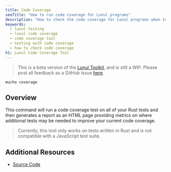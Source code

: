 ```yaml
---
title: Code Coverage
seoTitle: "How to run code coverage for Lunul programs"
description: "How to check the code coverage for Lunul programs when testing"
keywords:
  - lunul testing
  - lunul code coverage
  - code coverage tool
  - testing with code coverage
  - how to check code coverage
h1: Lunul Code Coverage Tool
---
```


> This is a beta version of the [Lunul Toolkit](/docs/toolkit/), and is
> still a WIP. Please post all feedback as a GitHub issue
> [here](https://github.com/lunul-foundation/developer-content/issues/new?title=%5Btoolkit%5D%20).

```shell
mucho coverage
```

## Overview

This command will run a code coverage test on all of your Rust tests and then
generates a report as an HTML page providing metrics on where additional tests
may be needed to improve your current code coverage.

> Currently, this tool only works on tests written in Rust and is not compatible
> with a JavaScript test suite.

## Additional Resources

- [Source Code](https://github.com/LimeChain/zest?tab=readme-ov-file)
